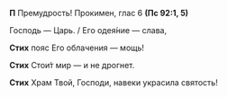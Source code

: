 **П** Премудрость! Прокимен, глас 6 **(Пс 92:1, 5)**

Господь — Царь. / Его одея́ние — слава,

**Стих** пояс Его облачения — мощь!

**Стих** Стои́т мир — и не дрогнет.

**Стих** Храм Твой, Господи, навеки украсила святость!
